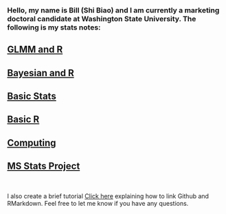 
### Hello, my name is Bill (Shi Biao) and I am currently a marketing doctoral candidate at Washington State University. The following is my stats notes:

## [GLMM and R](https://williamdingpullman.github.io/glmm/)

## [Bayesian and R](https://williamdingpullman.github.io/baye/)

## [Basic Stats](https://williamdingpullman.github.io/basicstats/)

## [Basic R](https://williamdingpullman.github.io/basicr/)

## [Computing](https://williamdingpullman.github.io/computing/)

## [MS Stats Project](https://williamdingpullman.github.io/myproject/)

<br/>

I also create a brief tutorial [Click here](https://williamdingpullman.github.io/glmm/) explaining how to link Github and RMarkdown. Feel free to let me know if you have any questions. 